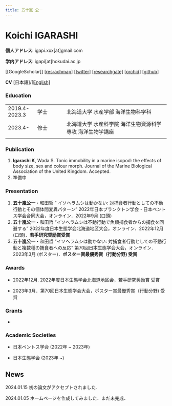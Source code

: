 ```yaml
---
title: 五十嵐 公一
---
```


# **Koichi IGARASHI**

**個人アドレス**: igapi.xxx[at]gmail.com

**学内アドレス**: igapi[at]hokudai.ac.jp

[[GoogleScholar]] [[resrachmap]](https://researchmap.jp/igapijie) [[twitter]](https://twitter.com/igapije) [[researchgate]](https://www.researchgate.net/profile/Koichi-Igarashi-3) [[orchid]](https://orcid.org/0000-0002-3537-9239) [[github]](https://github.com/Koichi-Igarashi)

**CV** [日本語]/[[English]](https://drive.google.com/file/d/1XdL0A5Qe0u0uUpyLZfPBGsuuAM_cjCgj/view?usp=drive_link)

### Education

|               |      |                                                           |
|-------------|-------------|----------------------------------------------|
| 2019.4-2023.3 | 学士 | 北海道大学 水産学部 海洋生物科学科                        |
| 2023.4-       | 修士 | 北海道大学 水産科学院 海洋生物資源科学専攻 海洋生物学講座 |
|               |      |                                                           |

### Publication

1.  **Igarashi K**, Wada S. Tonic immobility in a marine isopod: the effects of body size, sex and colour morph. Journal of the Marine Biological Association of the United Kingdom. Accepted.
2.  準備中

### Presentation

1.  **五十嵐公一**・和田哲 " イソへラムシは動かない: 対捕食者行動としての不動行動とその個体間変異パターン" 2022年日本プランクトン学会・日本ベントス学会合同大会，オンライン．2022年9月 (口頭)
2.  **五十嵐公一**・和田哲 "イソへラムシは不動行動で魚類捕食者からの捕食を回避する" 2022年度日本生態学会北海道地区大会，オンライン．2022年12月 (口頭)．**若手研究奨励賞受賞**
3.  **五十嵐公一**・和田哲 "イソへラムシは動かない: 対捕食者行動としての不動行動と複数種の捕食者への反応" 第70回日本生態学会大会，オンライン．2023年3月 (ポスター)．**ポスター賞最優秀賞（行動分野) 受賞**

### Awards

-   2022年12月. 2022年度日本生態学会北海道地区会，若手研究奨励賞 受賞

-   2023年3月．第70回日本生態学会大会，ポスター賞最優秀賞（行動分野) 受賞

### Grants

-   

### Academic Societies

-   日本ベントス学会 (2022年 \~ 2023年)

-   日本生態学会 (2023年 \~)

## News

2024.01.15 初の論文がアクセプトされました．

2024.01.05 ホームページを作成してみました．まだ未完成．
